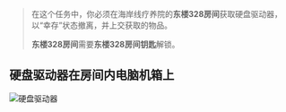 > 在这个任务中，你必须在海岸线疗养院的**东楼328房间**获取硬盘驱动器，以“幸存”状态撤离，并上交获取的物品。
>
> **东楼328房间**需要**东楼328房间钥匙**解锁。

## 硬盘驱动器在房间内电脑机箱上

![硬盘驱动器](/tarkov/images/guides/wet-job-part-5/0eb7c1ef-8772-4c25-bf5a-1c39a0e6146c.webp "硬盘驱动器")

